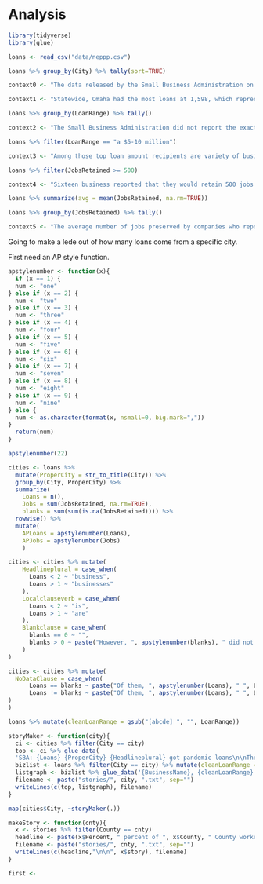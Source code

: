# Analysis

```r
library(tidyverse)
library(glue)
```

```r
loans <- read_csv("data/neppp.csv")
```

```r
loans %>% group_by(City) %>% tally(sort=TRUE)
```

```r
context0 <- "The data released by the Small Business Administration on Monday is only a small slice of all Paycheck Protection loans issued during the pandemic. The government revealed details of 650,000 loans on Monday. In all, more than 5 million loans were granted under the program.\n\nThe loans are low-interest loans that can be forgiven if the company uses the money to retain employees. Companies are just now beginning the loan forgiveness process."
```



```r
context1 <- "Statewide, Omaha had the most loans at 1,598, which represented 38 percent of all loans given to Nebraska businesses. Lincoln (672), Grand Island, (147), Kearney (116) and Norfolk (89) rounded out the top 5."
```

```r
loans %>% group_by(LoanRange) %>% tally()
```

```r
context2 <- "The Small Business Administration did not report the exact amount each business took out in loans, offering a range that the loan fell into. Only loans of $150,000 or more were reported.\n\nOf the 4,179 loans, 2,394 of them were for the lowest range, $150,000 to $350,000. Statewide, 36 businesses got loans of $5 million to $10 million."
```

```r
loans %>% filter(LoanRange == "a $5-10 million")
```

```r
context3 <- "Among those top loan amount recipients are variety of businesses, mostly based in eastern Nebraska. Several are medical companies, such as the Kearney Regional Medical Center and the Nebraska Orthopaedic Hospital in Omaha. Rotella's Italian Bakery claimed to have retained 466 jobs with their upper range loan. Several agriculture industry businesses also topped the list."
```

```r
loans %>% filter(JobsRetained >= 500)
```

```r
context4 <- "Sixteen business reported that they would retain 500 jobs with their loans, the highest amount disclosed by federal regulators."
```

```r
loans %>% summarize(avg = mean(JobsRetained, na.rm=TRUE))

loans %>% group_by(JobsRetained) %>% tally()
```

```r
context5 <- "The average number of jobs preserved by companies who reported that number is 51. However, 106 Nebraska companies said they retained zero workers with the loan. Another 644 left the question blank on their application."
```



Going to make a lede out of how many loans come from a specific city. 

First need an AP style function.

```r
apstylenumber <- function(x){
  if (x == 1) {
  num <- "one"
} else if (x == 2) {
  num <- "two"
} else if (x == 3) {
  num <- "three"
} else if (x == 4) {
  num <- "four"
} else if (x == 5) {
  num <- "five"
} else if (x == 6) {
  num <- "six"
} else if (x == 7) {
  num <- "seven"
} else if (x == 8) {
  num <- "eight"
} else if (x == 9) {
  num <- "nine"
} else {
  num <- as.character(format(x, nsmall=0, big.mark=","))
}
  return(num)
}
```

```r
apstylenumber(22)
```


```r
cities <- loans %>% 
  mutate(ProperCity = str_to_title(City)) %>% 
  group_by(City, ProperCity) %>% 
  summarize(
    Loans = n(), 
    Jobs = sum(JobsRetained, na.rm=TRUE), 
    blanks = sum(sum(is.na(JobsRetained)))) %>% 
  rowwise() %>% 
  mutate(
    APLoans = apstylenumber(Loans), 
    APJobs = apstylenumber(Jobs)
    )
```
```r
cities <- cities %>% mutate(
    Headlineplural = case_when(
      Loans < 2 ~ "business",
      Loans > 1 ~ "businesses"
    ),
    Localclauseverb = case_when(
      Loans < 2 ~ "is",
      Loans > 1 ~ "are"
    ),
    Blankclause = case_when(
      blanks == 0 ~ "",
      blanks > 0 ~ paste("However, ", apstylenumber(blanks), " did not report information about jobs preserved with the loan.", sep="")
    )
)
```

```r
cities <- cities %>% mutate(
  NoDataClause = case_when(
      Loans == blanks ~ paste("Of them, ", apstylenumber(Loans), " ", Localclauseverb, " from ", ProperCity, ". However, the business provided no information about the number of jobs they expected to preserve.", sep=""), 
      Loans != blanks ~ paste("Of them, ", apstylenumber(Loans), " ", Localclauseverb, " from ", ProperCity, " and the ", Headlineplural, " planned in their loan paperwork to preserve ", apstylenumber(Jobs), " jobs with that money.", " ", Blankclause, sep="")
)
)
```


```r
loans %>% mutate(cleanLoanRange = gsub("[abcde] ", "", LoanRange))
```


```r
storyMaker <- function(city){
  ci <- cities %>% filter(City == city)
  top <- ci %>% glue_data(
  'SBA: {Loans} {ProperCity} {Headlineplural} got pandemic loans\n\nThe Small Business Administration on Monday released some details about 4,179 Nebraska businesses that took out Paycheck Protection Program loans of $150,000 or more.\n\n{NoDataClause}\n\n{context0}\n\n{context1}\n\n{context2}\n\n{context3}\n\n{context4}\n\n{context5}\n\n{ProperCity} loans reported by the SBA on Monday: ')
  bizlist <- loans %>% filter(City == city) %>% mutate(cleanLoanRange = gsub("[abcde] ", "", LoanRange)) %>% arrange(BusinessName)
  listgraph <- bizlist %>% glue_data('{BusinessName}, {cleanLoanRange}. ')
  filename <- paste("stories/", city, ".txt", sep="")
  writeLines(c(top, listgraph), filename)
}
```

```r
map(cities$City, ~storyMaker(.))
```



```r
makeStory <- function(cnty){
  x <- stories %>% filter(County == cnty)
  headline <- paste(x$Percent, " percent of ", x$County, " County workers have claimed unemployment during pandemic", sep="")
  filename <- paste("stories/", cnty, ".txt", sep="")
  writeLines(c(headline,"\n\n", x$story), filename)
}
```



```r
first <-  


```


